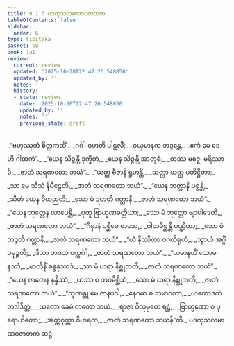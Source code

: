 ```yaml
---
title: 9.1.6 ပဒကုသလမာဏဝဇာတက
tableOfContents: false
sidebar:
  order: 6
type: tipitaka
basket: su
book: ja1
review:
  current: review
  updated: '2025-10-20T22:47:26.548850'
  updated_by: ''
  notes: ''
  history:
  - state: review
    date: '2025-10-20T22:47:26.548850'
    updated_by: ''
    notes: ''
    previous_state: draft
---
```



<DynamicBreadcrumb />


<ReviewStatus review={frontmatter.review} showDetails={true} />

<HypothesisAnnotation frontmatter={frontmatter} />

<Division number="49" book="ja1" e="ch" v="22" p="192">

<Paragraph number="1834" type="verses" book="ja1">
_“ဗဟုဿုတံ စိတ္တကထိံ,_  
_ဂင်္ဂါ ဝဟတိ ပါဋလိံ;_  
_ဝုယှမာနက ဘဒ္ဒန္တေ,_  
_ဧကံ မေ ဒေဟိ ဂါထကံ”._  

</Paragraph>

</Division>
<Division number="50" book="ja1" e="ch" v="22" p="192">

<Paragraph number="1835" type="verses" book="ja1">
_“ယေန သိဉ္စန္တိ ဒုက္ခိတံ,_  
_ယေန သိဉ္စန္တိ အာတုရံ;_  
_တဿ မဇ္ဈေ မရိဿာမိ,_  
_ဇာတံ သရဏတော ဘယံ”._  

</Paragraph>

</Division>
<Division number="51" book="ja1" e="ch" v="22" p="192">

<Paragraph number="1836" type="verses" book="ja1">
_“ယတ္ထ ဗီဇာနိ ရူဟန္တိ,_  
_သတ္တာ ယတ္ထ ပတိဋ္ဌိတာ;_  
_သာ မေ သီသံ နိပီဠေတိ,_  
_ဇာတံ သရဏတော ဘယံ”._  

</Paragraph>

</Division>
<Division number="52" book="ja1" e="ch" v="22" p="192">

<Paragraph number="1837" type="verses" book="ja1">
_“ယေန ဘတ္တာနိ ပစ္စန္တိ,_  
_သီတံ ယေန ဝိဟညတိ;_  
_သော မံ ဍဟတိ ဂတ္တာနိ,_  
_ဇာတံ သရဏတော ဘယံ”._  

</Paragraph>

</Division>
<Division number="53" book="ja1" e="ch" v="22" p="192">

<Paragraph number="1838" type="verses" book="ja1">
_“ယေန ဘုတ္တေန ယာပေန္တိ,_  
_ပုထူ ဗြာဟ္မဏခတ္တိယာ;_  
_သော မံ ဘုတ္တော ဗျာပါဒေတိ,_  
_ဇာတံ သရဏတော ဘယံ”._  

</Paragraph>

</Division>
<Division number="54" book="ja1" e="ch" v="22" p="192">

<Paragraph number="1839" type="verses" book="ja1">
_“ဂိမှာနံ ပစ္ဆိမေ မာသေ,_  
_ဝါတမိစ္ဆန္တိ ပဏ္ဍိတာ;_  
_သော မံ ဘဉ္ဇတိ ဂတ္တာနိ,_  
_ဇာတံ သရဏတော ဘယံ”._  

</Paragraph>

</Division>
<Division number="55" book="ja1" e="ch" v="22" p="192">

<Paragraph number="1840" type="verses" book="ja1">
_“ယံ နိဿိတာ ဇဂတိရုဟံ,_  
_သွာယံ အဂ္ဂိံ ပမုဉ္စတိ;_  
_ဒိသာ ဘဇထ ဝက္ကင်္ဂါ,_  
_ဇာတံ သရဏတော ဘယံ”._  

</Paragraph>

</Division>
<Division number="56" book="ja1" e="ch" v="22" p="193">

<Paragraph number="1841" type="verses" book="ja1">
_“ယမာနယိံ သောမနဿံ,_  
_မာလိနိံ စန္ဒနုဿဒံ;_  
_သာ မံ ဃရာ နိစ္ဆုဘတိ,_  
_ဇာတံ သရဏတော ဘယံ”._  

</Paragraph>

</Division>
<Division number="57" book="ja1" e="ch" v="22" p="181">

<Paragraph number="1842" type="verses" book="ja1">
_“ယေန ဇာတေန နန္ဒိဿံ,_  
_ယဿ စ ဘဝမိစ္ဆိသံ;_  
_သော မံ ဃရာ နိစ္ဆုဘတိ,_  
_ဇာတံ သရဏတော ဘယံ”._  

</Paragraph>

</Division>
<Division number="58" book="ja1" e="ch" v="22" p="208">

<Paragraph number="1843" type="verses" book="ja1">
_“သုဏန္တု မေ ဇာနပဒါ,_  
_နေဂမာ စ သမာဂတာ;_  
_ယတောဒကံ တဒါဒိတ္တံ,_  
_ယတော ခေမံ တတော ဘယံ._  

</Paragraph>

</Division>
<Division number="59" book="ja1" e="ch" v="22" p="193">

<Paragraph number="1844" type="verses" book="ja1">
_ရာဇာ ဝိလုမ္ပတေ ရဋ္ဌံ,_  
_ဗြာဟ္မဏော စ ပုရောဟိတော;_  
_အတ္တဂုတ္တာ ဝိဟရထ,_  
_ဇာတံ သရဏတော ဘယန်”တိ._  


</Paragraph>
</Division>

<Paragraph number="1845" type="center" book="ja1">
ပဒကုသလမာဏဝဇာတကံ ဆဋ္ဌံ.
</Paragraph>